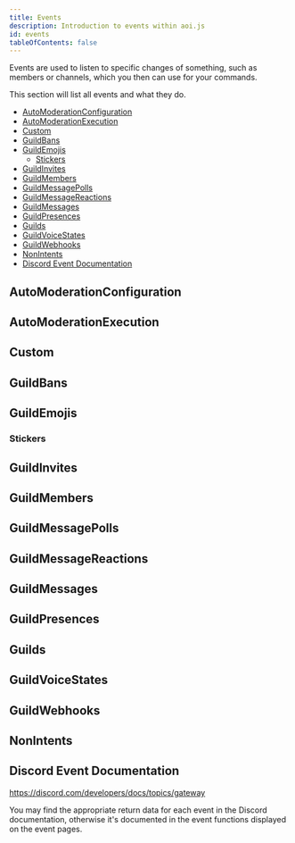 ```yaml
---
title: Events
description: Introduction to events within aoi.js
id: events
tableOfContents: false
---
```



Events are used to listen to specific changes of something, such as members or channels, which you then can use for your commands.

This section will list all events and what they do.

- [AutoModerationConfiguration](#automoderationconfiguration)
- [AutoModerationExecution](#automoderationexecution)
- [Custom](#custom)
- [GuildBans](#guildbans)
- [GuildEmojis](#guildemojis)
  - [Stickers](#stickers)
- [GuildInvites](#guildinvites)
- [GuildMembers](#guildmembers)
- [GuildMessagePolls](#guildmessagepolls)
- [GuildMessageReactions](#guildmessagereactions)
- [GuildMessages](#guildmessages)
- [GuildPresences](#guildpresences)
- [Guilds](#guilds)
- [GuildVoiceStates](#guildvoicestates)
- [GuildWebhooks](#guildwebhooks)
- [NonIntents](#nonintents)
- [Discord Event Documentation](#discord-event-documentation)

## AutoModerationConfiguration

<LinkCard
  title="onAutoModerationRuleCreate"
  href="/events/automoderationconfiguration/automoderationrulecreate"
  description="This event triggers whenever a auto moderation rule is created."
/>

<LinkCard
  title="onAutoModerationRuleDelete"
  href="/events/automoderationconfiguration/automoderationruledelete"
  description="This event triggers whenever a auto moderation rule is deleted."
/>

<LinkCard
  title="onAutoModerationRuleUpdate"
  href="/events/automoderationconfiguration/automoderationruleupdate"
  description="This event triggers whenever a auto moderation rule is updated."
/>

## AutoModerationExecution

<LinkCard
  title="onAutoModerationExecution"
  href="/events/automoderationexecution/automoderationexecution"
  description="This event triggers whenever a auto moderation rule is triggered."
/>

## Custom

<LinkCard
  title="onFunctionError"
  href="/events/custom/functionerror"
  description="This event triggers whenever a function has an error."
/>

<LinkCard
  title="onVariableCreate"
  href="/events/variablecreate"
  description="This event triggers whenever a variable is created."
/>

<LinkCard
  title="onVariableDelete"
  href="/events/variabledelete"
  description="This event triggers whenever a variable is deleted."
/>

<LinkCard
  title="onVariableUpdate"
  href="/events/variableupdate"
  description="This event triggers whenever a variable is updated."
/>

## GuildBans

<LinkCard
  title="onGuildBanAdd"
  href="/events/guildbans/banadd"
  description="This event triggers whenever a member is banned."
/>

<LinkCard
  title="onGuildBanRemove"
  href="/events/guildbans/banremove"
  description="This event triggers whenever a member is unbanned."
/>

## GuildEmojis

<LinkCard
  title="onEmojiCreate"
  href="/events/guildemojis/emojicreate"
  description="This event triggers whenever a emoji is created."
/>

<LinkCard
  title="onEmojiDelete"
  href="/events/guildemojis/emojidelete"
  description="This event triggers whenever a emoji is deleted."
/>

<LinkCard
  title="onEmojiUpdate"
  href="/events/guildemojis/emojiupdate"
  description="This event triggers whenever a emoji is updated."
/>

### Stickers

<LinkCard
  title="onStickerCreate"
  href="/events/guildemojis/stickercreate"
  description="This event triggers whenever a sticker is created."
/>

<LinkCard
  title="onStickerDelete"
  href="/events/guildemojis/stickerdelete"
  description="This event triggers whenever a sticker is deleted."
/>

<LinkCard
  title="onStickerUpdate"
  href="/events/guildemojis/stickerupdate"
  description="This event triggers whenever a sticker is updated."
/>

## GuildInvites

<LinkCard
  title="onInviteCreate"
  href="/events/guildinvites/invitecreate"
  description="This event triggers whenever a invite is created."
/>

<LinkCard
  title="onInviteDelete"
  href="/events/guildinvites/invitedelete"
  description="This event triggers whenever a invite is deleted."
/>

## GuildMembers

<LinkCard
  title="onJoin"
  href="/events/guildmembers/join"
  description="This event triggers whenever a member joins a guild."
/>

<LinkCard
  title="onLeave"
  href="/events/guildmembers/leave"
  description="This event triggers whenever a member leaves a guild."
/>

<LinkCard
  title="onMemberAvailable"
  href="/events/guildmembers/memberavailable"
  description="This event triggers whenever a member becomes available."
/>

<LinkCard
  title="onMemberChunk"
  href="/events/guildmembers/memberchunk"
  description="This event triggers whenever a member chunk is received."
/>

<LinkCard
  title="onMemberUpdate"
  href="/events/guildmembers/memberupdate"
  description="This event triggers whenever a member is updated."
/>

## GuildMessagePolls

<LinkCard
  title="onPollVoteAdd"
  href="/events/guildmessagepolls/pollvoteadd"
  description="This event triggers whenever a vote is added to a poll."
/>

<LinkCard
  title="onPollVoteRemove"
  href="/events/guildmessagepolls/pollvoteremove"
  description="This event triggers whenever a vote is removed from a poll."
/>

## GuildMessageReactions

<LinkCard
  title="onReactionAdd"
  href="/events/guildmessagereactions/reactionadd"
  description="This event triggers whenever a reaction is added to a message."
/>

<LinkCard
  title="onReactionRemove"
  href="/events/guildmessagereactions/reactionremove"
  description="This event triggers whenever a reaction is removed from a message."
/>

<LinkCard
  title="onReactionRemoveAll"
  href="/events/guildmessagereactions/reactionremoveall"
  description="This event triggers whenever all reactions are removed from a message."
/>

<LinkCard
  title="onReactionRemoveEmoji"
  href="/events/guildmessagereactions/reactionremoveemoji"
  description="This event triggers whenever a reaction is removed from a message."
/>

## GuildMessages

<LinkCard
  title="onMessageDelete"
  href="/events/guildmessages/messagedelete"
  description="This event triggers whenever a message is deleted."
/>

<LinkCard
  title="onMessageDeleteBulk"
  href="/events/guildmessages/messagedeletebulk"
  description="This event triggers whenever multiple messages are deleted."
/>

<LinkCard
  title="onMessageUpdate"
  href="/events/guildmessages/messageupdate"
  description="This event triggers whenever a message is updated."
/>

<LinkCard
  title="onTypingStart"
  href="/events/guildmessagetypings/typingstart"
  description="This event triggers whenever a user starts typing."
/>

## GuildPresences

<LinkCard
  title="onPresenceUpdate"
  href="/events/guildpresences/presenceupdate"
  description="This event triggers whenever a presence is updated."
/>

## Guilds

<LinkCard
  title="onChannelCreate"
  href="/events/guilds/channelcreate"
  description="This event triggers whenever a channel is created."
/>

<LinkCard
  title="onChannelDelete"
  href="/events/guilds/channeldelete"
  description="This event triggers whenever a channel is deleted."
/>

<LinkCard
  title="onChannelPinsUpdate"
  href="/events/guilds/channelpinsupdate"
  description="This event triggers whenever a channel's pins are updated."
/>

<LinkCard
  title="onChannelUpdate"
  href="/events/guilds/channelupdate"
  description="This event triggers whenever a channel is updated."
/>

<LinkCard
  title="onGuildJoin"
  href="/events/guilds/guildjoin"
  description="This event triggers whenever the bot joins a guild."
/>

<LinkCard
  title="onGuildLeave"
  href="/events/guilds/guildleave"
  description="This event triggers whenever the bot leaves a guild."
/>

<LinkCard
  title="onGuildUnavailable"
  href="/events/guilds/guildunavailable"
  description="This event triggers whenever a guild becomes unavailable."
/>

<LinkCard
  title="onGuildUpdate"
  href="/events/guilds/guildupdate"
  description="This event triggers whenever a guild is updated."
/>

<LinkCard
  title="onRoleCreate"
  href="/events/guilds/rolecreate"
  description="This event triggers whenever a role is created."
/>

<LinkCard
  title="onRoleDelete"
  href="/events/guilds/roledelete"
  description="This event triggers whenever a role is deleted."
/>

<LinkCard
  title="onRoleUpdate"
  href="/events/guilds/roleupdate"
  description="This event triggers whenever a role is updated."
/>

<LinkCard
  title="onStageInstanceCreate"
  href="/events/guilds/stageinstancecreate"
  description="This event triggers whenever a stage instance is created."
/>

<LinkCard
  title="onStageInstanceDelete"
  href="/events/guilds/stageinstancedelete"
  description="This event triggers whenever a stage instance is deleted."
/>

<LinkCard
  title="onStageInstanceUpdate"
  href="/events/guilds/stageinstanceupdate"
  description="This event triggers whenever a stage instance is updated."
/>

<LinkCard
  title="onThreadCreate"
  href="/events/guilds/threadcreate"
  description="This event triggers whenever a thread is created."
/>

<LinkCard
  title="onThreadDelete"
  href="/events/guilds/threaddelete"
  description="This event triggers whenever a thread is deleted."
/>

<LinkCard
  title="onThreadListSync"
  href="/events/guilds/threadlistsync"
  description="This event triggers whenever a thread list is synced."
/>

<LinkCard
  title="onThreadMembersUpdate"
  href="/events/guilds/threadmembersupdate"
  description="This event triggers whenever a thread's members are updated."
/>

<LinkCard
  title="onThreadMemberUpdate"
  href="/events/guilds/threadmemberupdate"
  description="This event triggers whenever a thread member is updated."
/>

<LinkCard
  title="onThreadUpdate"
  href="/events/guilds/threadupdate"
  description="This event triggers whenever a thread is updated."
/>

## GuildVoiceStates

<LinkCard
  title="onVoiceStateUpdate"
  href="/events/guildvoicestates/voicestateupdate"
  description="This event triggers whenever a voice state is updated."
/>

## GuildWebhooks

<LinkCard
  title="onWebhooksUpdate"
  href="/events/guildwebhooks/webhooksupdate"
  description="This event triggers whenever a webhook is updated."
/>

## NonIntents

<LinkCard
  title="onApplicationCommandPermissionsUpdate"
  href="/events/nonintents/applicationcommandpermissionsupdate"
  description="This event triggers whenever a application command permissions are updated."
/>

<LinkCard
  title="onEntitlementCreate"
  href="/events/nonintents/entitlementcreate"
  description="This event triggers whenever a entitlement is created."
/>

<LinkCard
  title="onEntitlementDelete"
  href="/events/nonintents/entitlementdelete"
  description="This event triggers whenever a entitlement is deleted."
/>

<LinkCard
  title="onEntitlementUpdate"
  href="/events/nonintents/entitlementupdate"
  description="This event triggers whenever a entitlement is updated."
/>

<LinkCard
  title="onInteractionCreate"
  href="/events/nonintents/interactioncreate"
  description="This event triggers whenever a interaction is created."
/>

## Discord Event Documentation

https://discord.com/developers/docs/topics/gateway

You may find the appropriate return data for each event in the Discord documentation, otherwise it's documented in the event functions displayed on the event pages.

